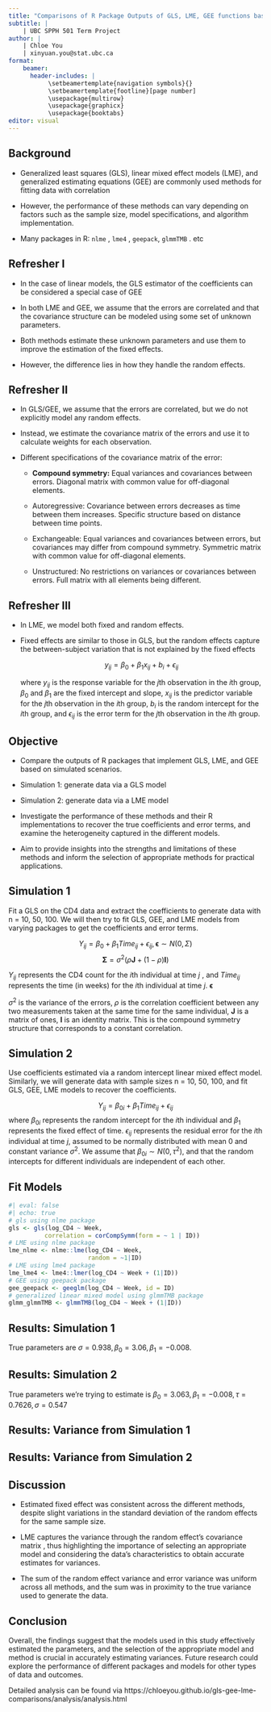 ---
title: "Comparisons of R Package Outputs of GLS, LME, GEE functions based on Simulations"
subtitle: |
    | UBC SPPH 501 Term Project
author: |
    | Chloe You
    | xinyuan.you@stat.ubc.ca
format: 
    beamer:
      header-includes: |
           \setbeamertemplate{navigation symbols}{}
           \setbeamertemplate{footline}[page number]
           \usepackage{multirow}
           \usepackage{graphicx}
           \usepackage{booktabs}
editor: visual
---

## Background

-   Generalized least squares (GLS), linear mixed effect models (LME), and generalized estimating equations (GEE) are commonly used methods for fitting data with correlation

-   However, the performance of these methods can vary depending on factors such as the sample size, model specifications, and algorithm implementation.

-   Many packages in R: `nlme` , `lme4` , `geepack`, `glmmTMB` . etc

## Refresher I

-   In the case of linear models, the GLS estimator of the coefficients can be considered a special case of GEE

-   In both LME and GEE, we assume that the errors are correlated and that the covariance structure can be modeled using some set of unknown parameters.

-   Both methods estimate these unknown parameters and use them to improve the estimation of the fixed effects.

-   However, the difference lies in how they handle the random effects.

## Refresher II

-   In GLS/GEE, we assume that the errors are correlated, but we do not explicitly model any random effects.

-   Instead, we estimate the covariance matrix of the errors and use it to calculate weights for each observation.

-   Different specifications of the covariance matrix of the error:

    -   **Compound symmetry:** Equal variances and covariances between errors. Diagonal matrix with common value for off-diagonal elements.

    -   Autoregressive: Covariance between errors decreases as time between them increases. Specific structure based on distance between time points.

    -   Exchangeable: Equal variances and covariances between errors, but covariances may differ from compound symmetry. Symmetric matrix with common value for off-diagonal elements.

    -   Unstructured: No restrictions on variances or covariances between errors. Full matrix with all elements being different.

## Refresher III

-   In LME, we model both fixed and random effects.

-   Fixed effects are similar to those in GLS, but the random effects capture the between-subject variation that is not explained by the fixed effects

    $$y_{ij} = \beta_0 + \beta_1 x_{ij} + b_i + \epsilon_{ij}$$

    where $y_{ij}$ is the response variable for the $j$th observation in the $i$th group, $\beta_0$ and $\beta_1$ are the fixed intercept and slope, $x_{ij}$ is the predictor variable for the $j$th observation in the $i$th group, $b_i$ is the random intercept for the $i$th group, and $\epsilon_{ij}$ is the error term for the $j$th observation in the $i$th group.

## Objective

-   Compare the outputs of R packages that implement GLS, LME, and GEE based on simulated scenarios.

-   Simulation 1: generate data via a GLS model

-   Simulation 2: generate data via a LME model

-   Investigate the performance of these methods and their R implementations to recover the true coefficients and error terms, and examine the heterogeneity captured in the different models.

-   Aim to provide insights into the strengths and limitations of these methods and inform the selection of appropriate methods for practical applications.

## Simulation 1

Fit a GLS on the CD4 data and extract the coefficients to generate data with n = 10, 50, 100. We will then try to fit GLS, GEE, and LME models from varying packages to get the coefficients and error terms.

$$
Y_{ij} = \beta_{0} + \beta_1 Time_{ij} + \epsilon_{ij}, 
\boldsymbol{\epsilon} \sim N(0,\Sigma) 
$$ $$
\boldsymbol{\Sigma} = \sigma^2 (\rho \boldsymbol{J} + (1-\rho)\boldsymbol{I})
$$

$Y_{ij}$ represents the CD4 count for the $i$th individual at time $j$ , and $Time_{ij}$ represents the time (in weeks) for the $i$th individual at time $j$. $\boldsymbol{\epsilon}$

$\sigma^2$ is the variance of the errors, $\rho$ is the correlation coefficient between any two measurements taken at the same time for the same individual, $\boldsymbol{J}$ is a matrix of ones, $\boldsymbol{I}$ is an identity matrix. This is the compound symmetry structure that corresponds to a constant correlation.

## Simulation 2

Use coefficients estimated via a random intercept linear mixed effect model. Similarly, we will generate data with sample sizes n = 10, 50, 100, and fit GLS, GEE, LME models to recover the coefficients.

$$
Y_{ij} = \beta_{0i} + \beta_1 Time_{ij} + \epsilon_{ij}
$$ where $\beta_{0i}$ represents the random intercept for the $i$th individual and $\beta_1$ represents the fixed effect of time. $\epsilon_{ij}$ represents the residual error for the $i$th individual at time $j$, assumed to be normally distributed with mean 0 and constant variance $\sigma^2$. We assume that $\beta_{0i} \sim N(0, \tau^2)$, and that the random intercepts for different individuals are independent of each other.

## Fit Models

```{r}
#| eval: false
#| echo: true
# gls using nlme package
gls <- gls(log_CD4 ~ Week, 
          correlation = corCompSymm(form = ~ 1 | ID))
# LME using nlme package
lme_nlme <- nlme::lme(log_CD4 ~ Week, 
                      random = ~1|ID)
# LME using lme4 package
lme_lme4 <- lme4::lmer(log_CD4 ~ Week + (1|ID))
# GEE using geepack package
gee_geepack <- geeglm(log_CD4 ~ Week, id = ID)
# generalized linear mixed model using glmmTMB package
glmm_glmmTMB <- glmmTMB(log_CD4 ~ Week + (1|ID))
```

## Results: Simulation 1

```{=tex}
\begin{table}[ht]
  \centering


\caption{Parameter estimates on GLS-generated data}


  \tiny
  \resizebox{\textwidth}{!}{%
    \begin{tabular}{rllrrrr}
      \toprule
      & Sample Size & Model & FE intercept & FE Week & RE sd & Error sd \\
      \midrule
      & n=10 & GLS (nlme) & 2.65 & 0.21 & & 1.00 \\
      & & LME (nlme) & 2.65 & 0.21 & 0.44 & 0.90 \\
      & & LME (lme4) & 2.65 & 0.21 & 0.44 & 0.90 \\
      & & GEE (geepack) & 2.65 & 0.21 & & 0.96 \\
      & & GLMM (glmmTMB) & 2.65 & 0.21 & 0.40 & 0.87 \\
      & n=50 & GLS (nlme) & 3.27 & -0.13 & & 0.94 \\
      & & LME (nlme) & 3.27 & -0.13 & 0.08 & 0.94 \\
      & & LME (lme4) & 3.27 & -0.13 & 0.08 & 0.94 \\
      & & GEE (geepack) & 3.27 & -0.13 & & 0.93 \\
      & & GLMM (glmmTMB) & 3.27 & -0.13 & 0.06 & 0.93 \\
      & n=100 & GLS (nlme) & 2.97 & 0.02 & & 0.93 \\
      & & LME (nlme) & 2.97 & 0.02 & 0.08 & 0.92 \\
      & & LME (lme4) & 2.97 & 0.02 & 0.08 & 0.92 \\
      & & GEE (geepack) & 2.97 & 0.02 & & 0.92 \\
      & & GLMM (glmmTMB) & 2.97 & 0.02 & 0.07 & 0.92 \\
      \bottomrule
    \end{tabular}%
  }
\end{table}
```
True parameters are $\sigma = 0.938, \beta_0 = 3.06, \beta_1= -0.008$.

## Results: Simulation 2

```{=tex}
\begin{table}[ht]
  \centering
\caption{Parameter estimates on LME-generated data}
  \tiny
  \resizebox{\textwidth}{!}{%
    \begin{tabular}{rllrrrr}
      \toprule
      & Sample Size & Model & FE intercept & FE Week & RE sd & Error sd \\
      \midrule
          & n=10 & GLS (nlme) & 3.19 & -0.07 &  & 0.63 \\
              & & LME (nlme) & 3.19 & -0.07 & 0.41 & 0.48 \\
             & & LME (lme4) & 3.19 & -0.07 & 0.41 & 0.48 \\
            & & GEE (geepack) & 3.19 & -0.07 &  & 0.60 \\
            & & GLMM (glmmTMB) & 3.19 & -0.07 & 0.38 & 0.47 \\
            & n=50 & GLS (nlme) & 3.25 & -0.01 &  & 0.89 \\
            & & LME (nlme) & 3.25 & -0.01 & 0.68 & 0.58 \\
            & & LME (lme4) & 3.25 & -0.01 & 0.68 & 0.58 \\
            & & GEE (geepack) & 3.25 & -0.01 &  & 0.88 \\
            & & GLMM (glmmTMB) & 3.25 & -0.01 & 0.67 & 0.57 \\
            & n=100 & GLS (nlme) & 2.99 & 0.03 &  & 0.86 \\
             & & LME (nlme) & 2.99 & 0.03 & 0.68 & 0.54 \\
             & & LME (lme4) & 2.99 & 0.03 & 0.68 & 0.54 \\
             & & GEE (geepack) & 2.99 & 0.03 &  & 0.86 \\
             & & GLMM (glmmTMB) & 2.99 & 0.03 & 0.67 & 0.53 \\
      \bottomrule
    \end{tabular}%
  }
\end{table}
```
True parameters we're trying to estimate is $\beta_0= 3.063, \beta_1=-0.008, \tau = 0.7626, \sigma=0.547$

## Results: Variance from Simulation 1

```{=tex}
\begin{table}[ht]
  \centering
\caption{Variance estimated from GLS-generated data}
  \tiny
  \resizebox{\textwidth}{!}{%
    \begin{tabular}{rllrrrr}
      \toprule
      & Sample Size & Model & Random Effect Variance & Error Term Variance & Sum \\
      \midrule
 & n=10 & GLS (nlme) &  & 1.00 & 1.00 \\ 
 &  & LME (nlme) & 0.19 & 0.80 & 1.00 \\ 
 &  & LME (lme4) & 0.19 & 0.80 & 1.00 \\ 
 &  & GEE (geepack) &  & 0.93 & 0.93 \\ 
 &  & GLMM (glmmTMB) & 0.16 & 0.76 & 0.93 \\ 
 & n=50 & GLS (nlme) &  & 0.89 & 0.89 \\ 
  & & LME (nlme) & 0.01 & 0.88 & 0.89 \\ 
  & & LME (lme4) & 0.01 & 0.88 & 0.89 \\ 
  & & GEE (geepack) &  & 0.87 & 0.87 \\ 
  & & GLMM (glmmTMB) & 0.00 & 0.87 & 0.87 \\ 
 & n=100 & GLS (nlme) &  & 0.86 & 0.86 \\ 
   & & LME (nlme) & 0.01 & 0.85 & 0.86 \\ 
   & & LME (lme4) & 0.01 & 0.85 & 0.86 \\ 
   & & GEE (geepack) &  & 0.85 & 0.85 \\ 
   & & GLMM (glmmTMB) & 0.00 & 0.85 & 0.85 \\ 
      \bottomrule
    \end{tabular}%
  }
\end{table}
```
## Results: Variance from Simulation 2

```{=tex}
\begin{table}[ht]
  \centering
\caption{Variance estimated from LME-generated data}
  \tiny
  \resizebox{\textwidth}{!}{%
    \begin{tabular}{rllrrrr}
      \toprule
      & Sample Size & Model & Random Effect Variance & Error Term Variance & Sum \\
      \midrule
 & n=10 & GLS (nlme) &  & 0.40 & 0.40 \\   
 &  & LME (nlme) & 0.17 & 0.23 & 0.40 \\   
 &  & LME (lme4) & 0.17 & 0.23 & 0.40 \\  
  &  & GEE (geepack) &  & 0.36 & 0.36 \\   
 &  & GLMM (glmmTMB) & 0.15 & 0.22 & 0.36 \\   
 & n=50 & GLS (nlme) &  & 0.79 & 0.79 \\  
  &  & LME (nlme) & 0.46 & 0.33 & 0.79 \\  
  &  & LME (lme4) & 0.46 & 0.33 & 0.79 \\   
 &  & GEE (geepack) &  & 0.77 & 0.77 \\   
&  & GLMM (glmmTMB) & 0.44 & 0.33 & 0.77 \\  
  & n=100 & GLS (nlme) &  & 0.74 & 0.74 \\   
 &  & LME (nlme) & 0.46 & 0.29 & 0.74 \\   
 &  & LME (lme4) & 0.46 & 0.29 & 0.74 \\  
  &  & GEE (geepack) &  & 0.74 & 0.74 \\   
 &  & GLMM (glmmTMB) & 0.45 & 0.29 & 0.74 \\
      \bottomrule
    \end{tabular}%
  }
\end{table}
```
## Discussion

-   Estimated fixed effect was consistent across the different methods, despite slight variations in the standard deviation of the random effects for the same sample size.

-   LME captures the variance through the random effect's covariance matrix , thus highlighting the importance of selecting an appropriate model and considering the data's characteristics to obtain accurate estimates for variances.

-   The sum of the random effect variance and error variance was uniform across all methods, and the sum was in proximity to the true variance used to generate the data.

## Conclusion

Overall, the findings suggest that the models used in this study effectively estimated the parameters, and the selection of the appropriate model and method is crucial in accurately estimating variances. Future research could explore the performance of different packages and models for other types of data and outcomes.

Detailed analysis can be found via https://chloeyou.github.io/gls-gee-lme-comparisons/analysis/analysis.html
